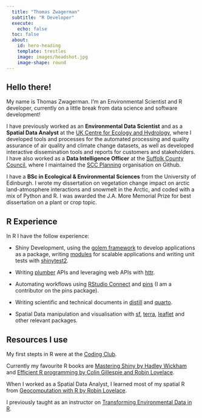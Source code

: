 ```yaml
---
  title: "Thomas Zwagerman"
  subtitle: "R Developer"
  execute: 
    echo: false
  toc: false
  about: 
    id: hero-heading
    template: trestles
    image: images/headshot.jpg
    image-shape: round
---
```

:::{#hero-heading}
## Hello there!
My name is Thomas Zwagerman. I'm an Environmental Scientist and R developer, currently on a little break from data science and software development!

I have previously worked as an **Environmental Data Scientist** and as a **Spatial Data Analyst** at the [UK Centre for Ecology and Hydrology](https://www.ceh.ac.uk/), where I developed tools and processes for the automated processing and quality assurance of air quality and climate change datasets, as well as developed interactive dissemination tools and reports for customers and stakeholders. I have also worked as a **Data Intelligence Officer** at the [Suffolk County Council](https://www.suffolk.gov.uk/), where I maintained the [SCC Planning](https://github.com/SCC-Planning) organisation on Github.

I have a **BSc in Ecological & Environmental Sciences** from the University of Edinburgh. I wrote my dissertation on vegetation change impact on arctic land-atmosphere interactions and snowmelt in the Arctic, and coded with a mix of Python and R. I was awarded the J.A. More Memorial Prize for best dissertation on a plant or crop topic.

::::

## R Experience
In R I have the follow experience:

* Shiny Development, using the [golem framework](https://thinkr-open.github.io/golem/) to develop applications as a package, writing [modules](https://mastering-shiny.org/scaling-modules.html) for scalable applications and writing unit tests with [shinytest2](https://rstudio.github.io/shinytest2/).
  
* Writing [plumber](https://www.rplumber.io/) APIs and leveraging web APIs with [httr](https://httr.r-lib.org/).

* Automating workflows using [RStudio Connect](https://www.rstudio.com/products/connect/) and [pins](https://github.com/rstudio/pins-r) (I am a contributor on the pins package).

* Writing scientific and technical documents in [distill](https://rstudio.github.io/distill/) and [quarto](https://quarto.org/).

* Spatial Data manipulation and visualisation with [sf](https://r-spatial.github.io/sf/), [terra](https://github.com/rspatial/terra), [leaflet](https://rstudio.github.io/leaflet/) and other relevant packages.

## Resources I use
 
My first stepts in R were at the [Coding Club](https://ourcodingclub.github.io/). 

Currently my favourite R books are [Mastering Shiny by Hadley Wickham](https://mastering-shiny.org/) and [Efficient R programming by Colin Gillespie and Robin Lovelace](https://csgillespie.github.io/efficientR/). 

When I worked as a Spatial Data Analyst, I learned most of my spatial R from [Geocomputation with R by Robin Lovelace](https://geocompr.robinlovelace.net/). 

I previously taught as an instructor on [Transforming Environmental Data in R](https://www.ceh.ac.uk/training/transforming-environmental-data-r).